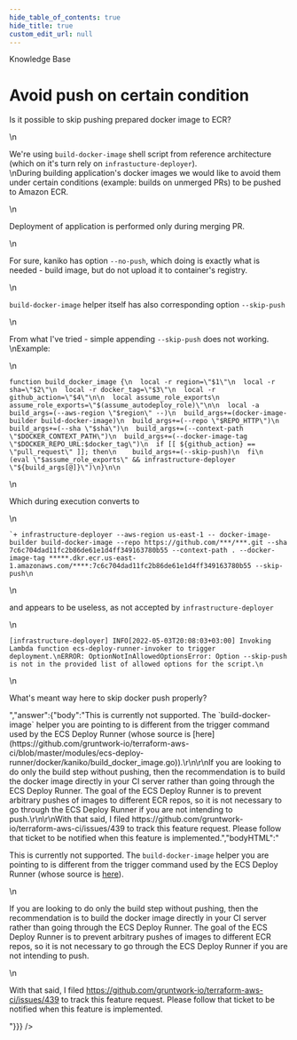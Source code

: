 ```yaml
---
hide_table_of_contents: true
hide_title: true
custom_edit_url: null
---
```



<CenterLayout>
<span class="title">Knowledge Base</span>
<h1>Avoid push on certain condition</h1>
<GitHub json={{"id":"D_kwDOF8slf84APcxw","number":403,"author":{"login":"liashukvladyslav"},"title":"Avoid push on certain condition","body":"Is it possible to skip pushing prepared docker image to ECR? \r\n\r\nWe're using `build-docker-image` shell script from reference architecture (which on it's turn rely on `infrastucture-deployer`). \r\nDuring building application's docker images we would like to avoid them under certain conditions (example: builds on unmerged PRs) to be pushed to Amazon ECR. \r\n\r\nDeployment of application is performed only during merging PR. \r\n\r\n For sure, kaniko has option `--no-push`, which doing is exactly what is needed - build image, but do not upload it to container's registry.\r\n \r\n`build-docker-image` helper itself has also corresponding option `--skip-push`\r\n \r\n From what I've tried - simple appending `--skip-push` does not working.\r\n Example:\r\n\r\n```\r\nfunction build_docker_image {\r\n  local -r region=\"$1\"\r\n  local -r sha=\"$2\"\r\n  local -r docker_tag=\"$3\"\r\n  local -r github_action=\"$4\"\r\n\r\n  local assume_role_exports\r\n  assume_role_exports=\"$(assume_autodeploy_role)\"\r\n\r\n  local -a build_args=(--aws-region \"$region\" --)\r\n  build_args+=(docker-image-builder build-docker-image)\r\n  build_args+=(--repo \"$REPO_HTTP\")\r\n  build_args+=(--sha \"$sha\")\r\n  build_args+=(--context-path \"$DOCKER_CONTEXT_PATH\")\r\n  build_args+=(--docker-image-tag \"$DOCKER_REPO_URL:$docker_tag\")\r\n  if [[ ${github_action} == \"pull_request\" ]]; then\r\n    build_args+=(--skip-push)\r\n  fi\r\n  (eval \"$assume_role_exports\" && infrastructure-deployer \"${build_args[@]}\")\r\n}\r\n\r\n```\r\n\r\nWhich during execution converts to \r\n ```\r\n `+ infrastructure-deployer --aws-region us-east-1 -- docker-image-builder build-docker-image --repo https://github.com/***/***.git --sha 7c6c704dad11fc2b86de61e1d4ff349163780b55 --context-path . --docker-image-tag *****.dkr.ecr.us-east-1.amazonaws.com/****:7c6c704dad11fc2b86de61e1d4ff349163780b55 --skip-push\r\n ```\r\n and appears to be useless, as not accepted by `infrastructure-deployer`\r\n \r\n ```\r\n [infrastructure-deployer] INFO[2022-05-03T20:08:03+03:00] Invoking Lambda function ecs-deploy-runner-invoker to trigger deployment.\r\nERROR: OptionNotInAllowedOptionsError: Option --skip-push is not in the provided list of allowed options for the script.\r\n ```\r\n \r\n What's meant way here to skip docker push properly?","bodyHTML":"<p dir=\"auto\">Is it possible to skip pushing prepared docker image to ECR?</p>\n<p dir=\"auto\">We're using <code class=\"notranslate\">build-docker-image</code> shell script from reference architecture (which on it's turn rely on <code class=\"notranslate\">infrastucture-deployer</code>).<br>\nDuring building application's docker images we would like to avoid them under certain conditions (example: builds on unmerged PRs) to be pushed to Amazon ECR.</p>\n<p dir=\"auto\">Deployment of application is performed only during merging PR.</p>\n<p dir=\"auto\">For sure, kaniko has option <code class=\"notranslate\">--no-push</code>, which doing is exactly what is needed - build image, but do not upload it to container's registry.</p>\n<p dir=\"auto\"><code class=\"notranslate\">build-docker-image</code> helper itself has also corresponding option <code class=\"notranslate\">--skip-push</code></p>\n<p dir=\"auto\">From what I've tried - simple appending <code class=\"notranslate\">--skip-push</code> does not working.<br>\nExample:</p>\n<div class=\"snippet-clipboard-content notranslate position-relative overflow-auto\" data-snippet-clipboard-copy-content=\"function build_docker_image {\n  local -r region=&quot;$1&quot;\n  local -r sha=&quot;$2&quot;\n  local -r docker_tag=&quot;$3&quot;\n  local -r github_action=&quot;$4&quot;\n\n  local assume_role_exports\n  assume_role_exports=&quot;$(assume_autodeploy_role)&quot;\n\n  local -a build_args=(--aws-region &quot;$region&quot; --)\n  build_args+=(docker-image-builder build-docker-image)\n  build_args+=(--repo &quot;$REPO_HTTP&quot;)\n  build_args+=(--sha &quot;$sha&quot;)\n  build_args+=(--context-path &quot;$DOCKER_CONTEXT_PATH&quot;)\n  build_args+=(--docker-image-tag &quot;$DOCKER_REPO_URL:$docker_tag&quot;)\n  if [[ ${github_action} == &quot;pull_request&quot; ]]; then\n    build_args+=(--skip-push)\n  fi\n  (eval &quot;$assume_role_exports&quot; &amp;&amp; infrastructure-deployer &quot;${build_args[@]}&quot;)\n}\n\"><pre class=\"notranslate\"><code>function build_docker_image {\n  local -r region=\"$1\"\n  local -r sha=\"$2\"\n  local -r docker_tag=\"$3\"\n  local -r github_action=\"$4\"\n\n  local assume_role_exports\n  assume_role_exports=\"$(assume_autodeploy_role)\"\n\n  local -a build_args=(--aws-region \"$region\" --)\n  build_args+=(docker-image-builder build-docker-image)\n  build_args+=(--repo \"$REPO_HTTP\")\n  build_args+=(--sha \"$sha\")\n  build_args+=(--context-path \"$DOCKER_CONTEXT_PATH\")\n  build_args+=(--docker-image-tag \"$DOCKER_REPO_URL:$docker_tag\")\n  if [[ ${github_action} == \"pull_request\" ]]; then\n    build_args+=(--skip-push)\n  fi\n  (eval \"$assume_role_exports\" &amp;&amp; infrastructure-deployer \"${build_args[@]}\")\n}\n\n</code></pre></div>\n<p dir=\"auto\">Which during execution converts to</p>\n<div class=\"snippet-clipboard-content notranslate position-relative overflow-auto\" data-snippet-clipboard-copy-content=\"`+ infrastructure-deployer --aws-region us-east-1 -- docker-image-builder build-docker-image --repo https://github.com/***/***.git --sha 7c6c704dad11fc2b86de61e1d4ff349163780b55 --context-path . --docker-image-tag *****.dkr.ecr.us-east-1.amazonaws.com/****:7c6c704dad11fc2b86de61e1d4ff349163780b55 --skip-push\"><pre class=\"notranslate\"><code>`+ infrastructure-deployer --aws-region us-east-1 -- docker-image-builder build-docker-image --repo https://github.com/***/***.git --sha 7c6c704dad11fc2b86de61e1d4ff349163780b55 --context-path . --docker-image-tag *****.dkr.ecr.us-east-1.amazonaws.com/****:7c6c704dad11fc2b86de61e1d4ff349163780b55 --skip-push\n</code></pre></div>\n<p dir=\"auto\">and appears to be useless, as not accepted by <code class=\"notranslate\">infrastructure-deployer</code></p>\n<div class=\"snippet-clipboard-content notranslate position-relative overflow-auto\" data-snippet-clipboard-copy-content=\"[infrastructure-deployer] INFO[2022-05-03T20:08:03+03:00] Invoking Lambda function ecs-deploy-runner-invoker to trigger deployment.\nERROR: OptionNotInAllowedOptionsError: Option --skip-push is not in the provided list of allowed options for the script.\"><pre class=\"notranslate\"><code>[infrastructure-deployer] INFO[2022-05-03T20:08:03+03:00] Invoking Lambda function ecs-deploy-runner-invoker to trigger deployment.\nERROR: OptionNotInAllowedOptionsError: Option --skip-push is not in the provided list of allowed options for the script.\n</code></pre></div>\n<p dir=\"auto\">What's meant way here to skip docker push properly?</p>","answer":{"body":"This is currently not supported. The `build-docker-image` helper you are pointing to is different from the trigger command used by the ECS Deploy Runner (whose source is [here](https://github.com/gruntwork-io/terraform-aws-ci/blob/master/modules/ecs-deploy-runner/docker/kaniko/build_docker_image.go)).\r\n\r\nIf you are looking to do only the build step without pushing, then the recommendation is to build the docker image directly in your CI server rather than going through the ECS Deploy Runner. The goal of the ECS Deploy Runner is to prevent arbitrary pushes of images to different ECR repos, so it is not necessary to go through the ECS Deploy Runner if you are not intending to push.\r\n\r\nWith that said, I filed https://github.com/gruntwork-io/terraform-aws-ci/issues/439 to track this feature request. Please follow that ticket to be notified when this feature is implemented.","bodyHTML":"<p dir=\"auto\">This is currently not supported. The <code class=\"notranslate\">build-docker-image</code> helper you are pointing to is different from the trigger command used by the ECS Deploy Runner (whose source is <a href=\"https://github.com/gruntwork-io/terraform-aws-ci/blob/master/modules/ecs-deploy-runner/docker/kaniko/build_docker_image.go\">here</a>).</p>\n<p dir=\"auto\">If you are looking to do only the build step without pushing, then the recommendation is to build the docker image directly in your CI server rather than going through the ECS Deploy Runner. The goal of the ECS Deploy Runner is to prevent arbitrary pushes of images to different ECR repos, so it is not necessary to go through the ECS Deploy Runner if you are not intending to push.</p>\n<p dir=\"auto\">With that said, I filed <a href=\"https://github.com/gruntwork-io/terraform-aws-ci/issues/439\">https://github.com/gruntwork-io/terraform-aws-ci/issues/439</a> to track this feature request. Please follow that ticket to be notified when this feature is implemented.</p>"}}} />

</CenterLayout>
  

<!-- ##DOCS-SOURCER-START
{
  "sourcePlugin": "github-discussions",
  "hash": "9e9f3126c66674326e5bd324ed4943fe"
}
##DOCS-SOURCER-END -->
